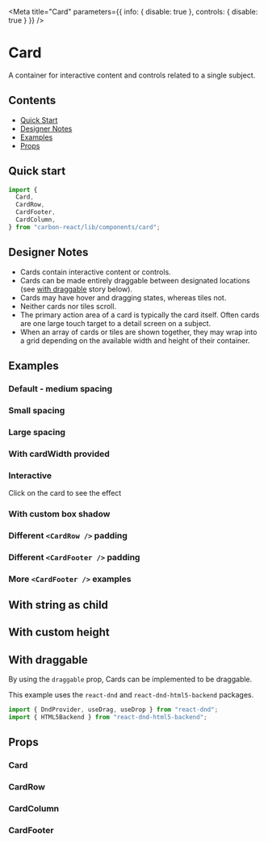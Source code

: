 


<Meta
  title="Card"
  parameters={{ info: { disable: true }, controls: { disable: true } }}
/>

# Card

A container for interactive content and controls related to a single subject.

## Contents

- [Quick Start](#quick-start)
- [Designer Notes](#designer-notes)
- [Examples](#examples)
- [Props](#props)

## Quick start

```javascript
import {
  Card,
  CardRow,
  CardFooter,
  CardColumn,
} from "carbon-react/lib/components/card";
```

## Designer Notes

- Cards contain interactive content or controls.
- Cards can be made entirely draggable between designated locations (see [with draggable](#with-draggable) story below).
- Cards may have hover and dragging states, whereas tiles not.
- Neither cards nor tiles scroll.
- The primary action area of a card is typically the card itself. Often cards are one large touch target to a detail screen on a subject.
- When an array of cards or tiles are shown together, they may wrap into a grid depending on the available width and height of their container.

## Examples

### Default - medium spacing

<Canvas>
  <Story name="default" story={stories.DefaultStory} />
</Canvas>

### Small spacing

<Canvas>
  <Story name="small spacing" story={stories.SmallSpacing} />
</Canvas>

### Large spacing

<Canvas>
  <Story name="large spacing" story={stories.LargeSpacing} />
</Canvas>

### With cardWidth provided

<Canvas>
  <Story name="with cardWidth provided" story={stories.WithCardWidthProvided} />
</Canvas>

### Interactive

Click on the card to see the effect

<Canvas>
  <Story name="interactive" story={stories.Interactive} />
</Canvas>

### With custom box shadow

<Canvas>
  <Story name="custom box shadow" story={stories.WithCustomBoxShadow} />
</Canvas>


### Different `<CardRow />` padding

<Canvas>
  <Story
    name="different CardRow padding"
    story={stories.DifferentCardRowPadding}
  />
</Canvas>

### Different `<CardFooter />` padding

<Canvas>
  <Story
    name="different CardFooter padding"
    story={stories.DifferentCardFooterPadding}
  />
</Canvas>

### More `<CardFooter />` examples

<Canvas>
  <Story
    name="more examples of CardFooter"
    story={stories.MoreExamplesOfCardFooter}
  />
</Canvas>

## With string as child

<Canvas>
  <Story name="with string as child" story={stories.WithStringAsChild} />
</Canvas>

## With custom height

<Canvas>
  <Story name="with custom height" story={stories.WithCustomHeight} />
</Canvas>

## With draggable

By using the `draggable` prop, Cards can be implemented to be draggable.

This example uses the `react-dnd` and `react-dnd-html5-backend` packages.

```javascript
import { DndProvider, useDrag, useDrop } from "react-dnd";
import { HTML5Backend } from "react-dnd-html5-backend";
```

<Canvas>
  <Story name="with draggable" story={stories.WithDraggable} />
</Canvas>

## Props

### Card

<StyledSystemProps noHeader margin of={Card} />

### CardRow

<StyledSystemProps noHeader padding of={CardRow} />

### CardColumn

<ArgsTable of={CardColumn} />

### CardFooter

<StyledSystemProps spacing noHeader of={CardFooter} />

